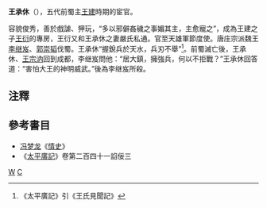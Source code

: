 '''王承休'''（{{bd|?||?||}}），五代前蜀主[[王建_(前蜀)|王建]]時期的宦官。

容貌俊秀，善於戲謔、狎玩，“多以邪僻姦穢之事媚其主，主愈寵之”，成為王建之子[[王衍_(前蜀)|王衍]]的專房，王衍又和王承休之妻嚴氏私通。官至天雄軍節度使。唐庄宗派魏王[[李继岌|李继岌]]、[[郭崇韬|郭崇韬]]伐蜀。王承休“握銳兵於天水，兵刃不舉”<ref>《太平廣記》引《王氏見聞記》</ref>。前蜀滅亡後，王承休、[[王宗汭|王宗汭]]回到成都，李继岌問他：“居大鎮，擁強兵，何以不拒戰？”王承休回答道：“害怕大王的神明威武。”後為李继岌所殺。

==注釋==
<references/>
==參考書目==
* [[冯梦龙|冯梦龙]]《[[情史|情史]]》
* 《[[太平廣記|太平廣記]]》卷第二百四十一諂佞三
[[Category:五代十國宦官|W]]
[[Category:王姓|C]]